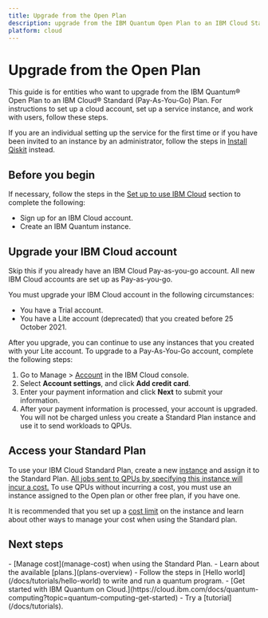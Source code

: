 ```yaml
---
title: Upgrade from the Open Plan
description: upgrade from the IBM Quantum Open Plan to an IBM Cloud Standard (Pay-As-You-Go) Plan
platform: cloud
---
```


# Upgrade from the Open Plan

This guide is for entities who want to upgrade from the IBM Quantum&reg; Open Plan to an IBM Cloud&reg; Standard (Pay-As-You-Go) Plan. For instructions to set up a cloud account, set up a service instance, and work with users, follow these steps.

If you are an individual setting up the service for the first time or if you have been invited to an instance by an administrator, follow the steps in [Install Qiskit](./install-qiskit) instead.

## Before you begin

If necessary, follow the steps in the [Set up to use IBM Cloud](./cloud-setup#cloud) section to complete the following:

- Sign up for an IBM Cloud account.
- Create an IBM Quantum instance.

<span id="update-cloud-account"></span>
## Upgrade your IBM Cloud account

Skip this if you already have an IBM Cloud Pay-as-you-go account. All new IBM Cloud accounts are set up as Pay-as-you-go.

You must upgrade your IBM Cloud account in the following circumstances:

- You have a Trial account.
- You have a Lite account (deprecated) that you created before 25 October 2021.

After you upgrade, you can continue to use any instances that you created with your Lite account. To upgrade to a Pay-As-You-Go account, complete the following steps:

1. Go to Manage > [Account](https://cloud.ibm.com/account) in the IBM Cloud console.
2. Select **Account settings**, and click **Add credit card**.
3. Enter your payment information and click **Next** to submit your information.
4. After your payment information is processed, your account is upgraded.
   <Admonition type="note">
   You will not be charged unless you create a Standard Plan instance and use it to send workloads to QPUs.
   </Admonition>

## Access your Standard Plan

To use your IBM Cloud Standard Plan, create a new [instance](/docs/guides/instances) and assign it to the Standard Plan.  <ins>All jobs sent to QPUs by specifying this instance will incur a cost.</ins>  To use QPUs without incurring a cost, you must use an instance assigned to the Open plan or other free plan, if you have one.

It is recommended that you set up a [cost limit](/docs/guides/manage-cost#cost-limit) on the instance and learn about other ways to manage your cost when using the Standard plan.

## Next steps

<Admonition type="tip" title="Recommendations">
  -  [Manage cost](manage-cost) when using the Standard Plan.
  -  Learn about the available [plans.](plans-overview)
  -  Follow the steps in [Hello world](/docs/tutorials/hello-world) to write and run a quantum program.
  -  [Get started with IBM Quantum on Cloud.](https://cloud.ibm.com/docs/quantum-computing?topic=quantum-computing-get-started)
  -  Try a [tutorial](/docs/tutorials).
</Admonition>